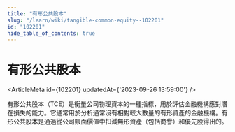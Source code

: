 ```yaml
---
title: "有形公共股本"
slug: "/learn/wiki/tangible-common-equity--102201"
id: "102201"
hide_table_of_contents: true
---
```



# 有形公共股本

<ArticleMeta id={102201} updatedAt={'2023-09-26 13:59:00'} />
<div className='border-solid border-b border-t-0 my-4 border-[var(--ifm-color-gray-300)]' />

有形公共股本（TCE）是衡量公司物理資本的一種指標，用於評估金融機構應對潛在損失的能力。它通常用於分析通常沒有相對較大數量的有形資產的金融機構。有形公共股本是通過從公司賬面價值中扣減無形資產（包括商譽）和優先股得出的。
